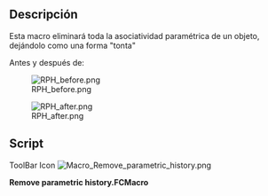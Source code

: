 <languages/>
<div class="mw-translate-fuzzy">
{{Macro/es
|Name=Remove parametric history
|Icon=Macro_Remove_parametric_history.png
|Translate=Remove parametric history
|Description=Esta macro eliminará toda la asociatividad paramétrica de un objeto, dejándolo como una forma "tonta"
|Author=Yorik
|Version=0.1
|Date=2011-08-01
|FCVersion=All
|Download=[https://www.freecadweb.org/wiki/images/b/b7/Macro_Remove_parametric_history.png ToolBar Icon]
}}
</div>

==Descripción==
Esta macro eliminará toda la asociatividad paramétrica de un objeto, dejándolo como una forma "tonta"

Antes y después de:

[[File:RPH_before.png]]

[[File:RPH_after.png]]

==Script==

ToolBar Icon [[Image:Macro_Remove_parametric_history.png]]

'''Remove parametric history.FCMacro'''

{{MacroCode|code=

originalObject = FreeCAD.ActiveDocument.ActiveObject
newShape = originalObject.Shape.copy()
newName = FreeCAD.ActiveDocument.ActiveObject.Name
FreeCAD.ActiveDocument.removeObject(newName)
newObject = FreeCAD.ActiveDocument.addObject("Part::Feature",newName)
newObject.Shape = newShape

}}
{{clear}}